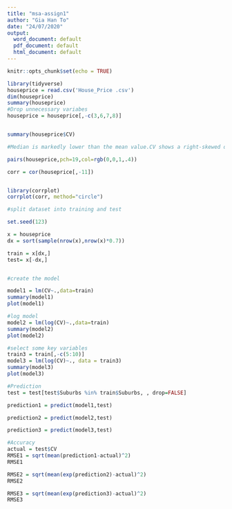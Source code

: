 ---
title: "msa-assign1"
author: "Gia Han To"
date: "24/07/2020"
output:
  word_document: default
  pdf_document: default
  html_document: default
---

```{r setup, include=FALSE}
knitr::opts_chunk$set(echo = TRUE)
```

```{r}
library(tidyverse)
houseprice = read.csv('House_Price .csv')
dim(houseprice)
summary(houseprice)
#Drop unnecessary variabes
houseprice = houseprice[,-c(3,6,7,8)]


summary(houseprice$CV)

#Median is markedly lower than the mean value.CV shows a right-skewed distribution which is a very common when it comes to thing involving money, growth, salary and age. 
```

```{r, echo=FALSE, fig.height=50, fig.width=50}
pairs(houseprice,pch=19,col=rgb(0,0,1,.4))

```

```{r}

corr = cor(houseprice[,-11])


library(corrplot)
corrplot(corr, method="circle")

```

```{r}
#split dataset into training and test

set.seed(123)

x = houseprice
dx = sort(sample(nrow(x),nrow(x)*0.7))

train = x[dx,]
test= x[-dx,]



```


```{r}


#create the model

model1 = lm(CV~.,data=train)
summary(model1)
plot(model1)

#log model
model2 = lm(log(CV)~.,data=train)
summary(model2)
plot(model2)

#select some key variables
train3 = train[,-c(5:10)]
model3 = lm(log(CV)~., data = train3)
summary(model3)
plot(model3)
```


```{r}

#Prediction 
test = test[test$Suburbs %in% train$Suburbs, , drop=FALSE]

prediction1 = predict(model1,test)

prediction2 = predict(model2,test)

prediction3 = predict(model3,test)

#Accuracy
actual = test$CV
RMSE1 = sqrt(mean(prediction1-actual)^2)
RMSE1

RMSE2 = sqrt(mean(exp(prediction2)-actual)^2)
RMSE2

RMSE3 = sqrt(mean(exp(prediction3)-actual)^2)
RMSE3



```
